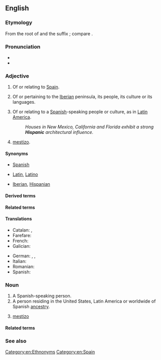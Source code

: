 {{also|hispanic}}
==English==

===Etymology===
From the root of {{der|en|la|Hispānia||Spain}} and the suffix {{m|en|-ic}}; compare {{m|la|hispānicus}}.

===Pronunciation===
* {{IPA|en|/hɪˈspænɪk/}}
* {{rhymes|en|ænɪk|s=3}}

===Adjective===
{{en-adj}}

# Of or relating to [[Spain]].
# {{lb|en|historical}} Of or pertaining to the [[Iberia]]n peninsula, its people, its culture or its languages.
# {{lb|en|colloquial}} Of or relating to a [[Spanish]]-speaking people or culture, as in [[Latin America]].
#: ''Houses in New Mexico, California and Florida exhibit a strong '''Hispanic''' architectural influence.''
# {{lb|en|colloquial}} [[mestizo]].

====Synonyms====
* {{s|of Spain}} [[Spanish]]
* {{s|of Spanish-speaking people}} [[Latin]], [[Latino]]
* {{s|of Iberia}} [[Iberian]], [[Hispanian]]

====Derived terms====
{{col4-u|en
|Hispanicisation
|Hispanicization
|Hispanicise
|Hispanicize
|Hispanicism
|Hispanicity
|Hispanic panic
}}

====Related terms====
{{col4-u|en
|Hispanist
|Hispano-
|hispano-
|Hispanophile
|Hispanophilia
|Hispanophilic
|Hispanophobe
|Hispanophobia
|Hispanophobic
|Hispanophone
|Hispanophone Caribbean
|Hispanophonia
}}

====Translations====
{{trans-top|Of or relating to Spanish-speaking people or culture}}
* Catalan: {{t+|ca|hispà}}, {{t+|ca|hispànic}}
* Farefare: {{t|gur|hispan}}
* French: {{t+|fr|hispanique}}
* Galician: {{t|gl|hispano}}
{{trans-mid}}
* German: {{t+|de|spanisch}} {{q|of Spain}}, {{t+|de|lateinamerikanisch}} {{q|of Central and South America}}, {{t|de|hispanoamerikanisch}}
* Italian: {{t+|it|ispanico}}
* Romanian: {{t+|ro|hispanic}}
* Spanish: {{t+|es|hispánico}}
{{trans-bottom}}

===Noun===
{{en-noun}}

# A Spanish-speaking person.
# A person residing in the United States, Latin America or worldwide of Spanish [[ancestry]].
# {{lb|en|colloquial}} [[mestizo]]

====Related terms====
{{rel4|en
|Hispano
|spaniel
|Spanish
}}

===See also===
{{col4|en
|Hispania
|Hispaniola
|Iberian
|Ibero-
|Ibero-America
|Ibero-American
|Ibero-Romance
|Latin
|Latina
|Latin American
|Latino
|Latinx
}}

[[Category:en:Ethnonyms]]
[[Category:en:Spain]]